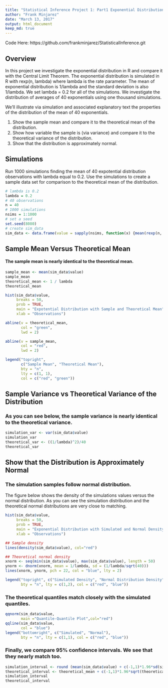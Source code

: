 ```yaml
---
title: "Statistical Inference Project 1: Part1 Exponential Distribution Versus Central Limit Theorem"
author: "Frank Minjarez"
date: "March 13, 2017"
output: html_document
keep_md: true
---
```

Code Here: https://github.com/frankminjarez/StatisticalInference.git

## Overview
In this project we investigate the exponential distribution in R and compare it with the Central Limit Theorem. The exponential distribution is simulated in R with rexp(n, lambda) where lambda is the rate parameter. The mean of exponential distribution is 1/lambda and the standard deviation is also 1/lambda. We set lambda = 0.2 for all of the simulations. We investigate the distribution of averages of 40 exponentials using one thousand simulations.

We'll illustrate via simulation and associated explanatory text the properties of the distribution of the mean of 40 exponentials.

1. Show the sample mean and compare it to the theoretical mean of the distribution.
2. Show how variable the sample is (via variance) and compare it to the theoretical variance of the distribution.
3. Show that the distribution is approximately normal.
       
## Simulations

Run 1000 simulations finding the mean of 40 expotential distribution observations with lambda equal to 0.2. Use the simulations to create a sample data set for comparison to the theoretical mean of the distribution.

```r

# lambda is 0.2
lambda = 0.2
# 40 observations
n = 40
# 1000 simulations
nsims = 1:1000
# set a seed
set.seed(8080)
# create sim_data
sim_data <- data.frame(value = sapply(nsims, function(x) {mean(rexp(n, lambda))}))
```
## Sample Mean Versus Theoretical Mean

#### The sample mean is nearly identical to the theoretical mean.
```r
sample_mean <- mean(sim_data$value)
sample_mean
theoretical_mean <- 1 / lambda
theoretical_mean

hist(sim_data$value,
     breaks = 50,
     prob = TRUE,
     main = "Expotential Distribution with Sample and Theoretical Mean",
     xlab = "Observations")

abline(v = theoretical_mean,
       col = "green",
       lwd = 2)

abline(v = sample_mean,
       col = "red",
       lwd = 2)

legend("topright",
       c("Sample Mean", "Theoretical Mean"),
       bty = "n",
       lty = c(1, 1),
       col = c("red", "green"))
```

## Sample Variance vs Theoretical Variance of the Distribution

### As you can see below, the sample variance is nearly identical to the theoretical variance.
```r
simulation_var <- var(sim_data$value)
simulation_var
theoretical_var <- ((1/lambda)^2)/40
theoretical_var
```
## Show that the Distribution is Approximately Normal

### The simulation samples follow normal distribution. 

The figure below shows the density of the simulations values versus the normal distribution. As you can see the simulation distribution and the theoretical normal distributions are very close to matching.
```r
hist(sim_data$value, 
     breaks = 50, 
     prob = TRUE, 
     main = "Exponential Distribution with Simulated and Normal Density", 
     xlab = "Observations")

## Sample density
lines(density(sim_data$value), col="red")

## Theoretical normal density
xnorm <- seq(min(sim_data$value), max(sim_data$value), length = 50)
ynorm <- dnorm(xnorm, mean = 1/lambda, sd = (1/lambda/sqrt(40)))
lines(xnorm, ynorm, pch = 22, col = "blue", lty = 2)

legend("topright", c("Simulated Density", "Normal Distribution Density"), 
       bty = "n", lty = c(1,2), col = c("red", "blue"))
```

### The theoretical quantiles match closely with the simulated quantiles.

```r
qqnorm(sim_data$value, 
       main ="Quantile-Quantile Plot",col="red")
qqline(sim_data$value, 
       col = "blue")
legend("bottomright", c("Simulated", "Normal"), 
       bty = "n", lty = c(1,1), col = c("red", "blue"))
```

### Finally, we compare 95% confidence intervals. We see that they nearly match too.

```r
simulation_interval <- round (mean(sim_data$value) + c(-1,1)*1.96*sd(sim_data$value)/sqrt(n),3)
theoretical_interval <- theoretical_mean + c(-1,1)*1.96*sqrt(theoretical_var)/sqrt(n);
simulation_interval
theoretical_interval

```
